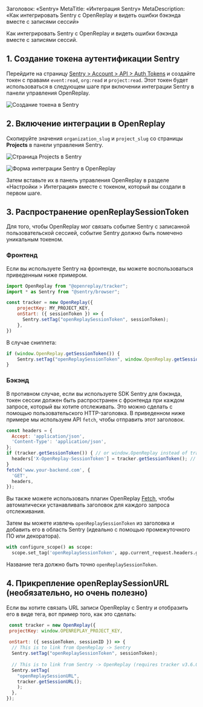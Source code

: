 Заголовок: «Sentry»
MetaTitle: «Интеграция Sentry»
MetaDescription: «Как интегрировать Sentry с OpenReplay и видеть ошибки бэкэнда вместе с записями сессий»

Как интегрировать Sentry с OpenReplay и видеть ошибки бэкэнда вместе с записями сессий.

## 1. Создание токена аутентификации Sentry

Перейдите на страницу [Sentry > Account > API > Auth Tokens](https://sentry.io/settings/account/api/auth-tokens/) и создайте токен с правами `event:read`, `org:read` и `project:read`. Этот токен будет использоваться в следующем шаге при включении интеграции Sentry в панели управления OpenReplay.

![Создание токена в Sentry](/static/sentry-1.png#center)

## 2. Включение интеграции в OpenReplay

Скопируйте значения `organization_slug` и `project_slug` со страницы **Projects** в панели управления Sentry.

![Страница Projects в Sentry](/static/sentry-2.png#center)

![Форма интеграции Sentry в OpenReplay](/static/sentry-3.png#center)

Затем вставьте их в панель управления OpenReplay в разделе «Настройки > Интеграция» вместе с токеном, который вы создали в первом шаге.

## 3. Распространение openReplaySessionToken

Для того, чтобы OpenReplay мог связать событие Sentry с записанной пользовательской сессией, событие Sentry должно быть помечено уникальным токеном.

### Фронтенд

Если вы используете Sentry на фронтенде, вы можете воспользоваться приведенным ниже примером.


```javascript
import OpenReplay from "@openreplay/tracker";
import * as Sentry from "@sentry/browser";

const tracker = new OpenReplay({
	projectKey: MY_PROJECT_KEY,
	onStart: ({ sessionToken }) => {
	  Sentry.setTag("openReplaySessionToken", sessionToken);
	},
})
```


В случае сниппета:

```javascript
if (window.OpenReplay.getSessionToken()) {
	Sentry.setTag("openReplaySessionToken", window.OpenReplay.getSessionToken());
}
```


### Бэкэнд

В противном случае, если вы используете SDK Sentry для бэкэнда, токен сессии должен быть распространен с фронтенда при каждом запросе, который вы хотите отслеживать. Это можно сделать с помощью пользовательского HTTP-заголовка. В приведенном ниже примере мы используем API `fetch`, чтобы отправить этот заголовок.


```javascript
const headers = {
  Accept: 'application/json',
  'Content-Type': 'application/json',
};
if (tracker.getSessionToken()) { // or window.OpenReplay instead of tracker if you're using the snippet
  headers['X-OpenReplay-SessionToken'] = tracker.getSessionToken(); // Inject openReplaySessionToken
}
fetch('www.your-backend.com', {
  'GET',
  headers,
});
```


Вы также можете использовать плагин OpenReplay [Fetch](/plugins/fetch), чтобы автоматически устанавливать заголовок для каждого запроса отслеживания.

Затем вы можете извлечь `openReplaySessionToken` из заголовка и добавить его в область Sentry (идеально с помощью промежуточного ПО или декоратора).


```python
with configure_scope() as scope:
  scope.set_tag('openReplaySessionToken', app.current_request.headers.get('X-OpenReplay-SessionToken'))
```


Название тега должно быть точно `openReplaySessionToken`.

## 4. Прикрепление openReplaySessionURL (необязательно, но очень полезно)

Если вы хотите связать URL записи OpenReplay с Sentry и отобразить его в виде тега, вот пример того, как это сделать:


```javascript
 const tracker = new OpenReplay({
 projectKey: window.OPENREPLAY_PROJECT_KEY,
 
 onStart: ({ sessionToken, sessionID }) => {
  // This is to link from OpenReplay -> Sentry
  Sentry.setTag("openReplaySessionToken", sessionToken);
 
  // This is to link from Sentry -> OpenReplay (requires tracker v3.6.0+)
  Sentry.setTag(
    "openReplaySessionURL",
    tracker.getSessionURL();
    );
  },
});
```

